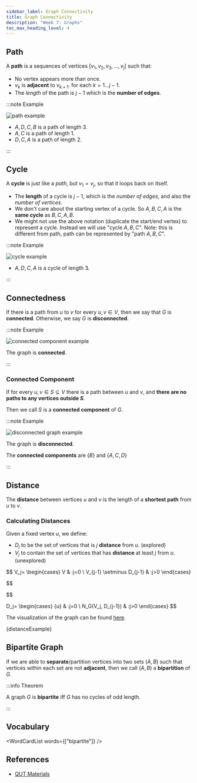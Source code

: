 ```yaml
---
sidebar_label: Graph Connectivity
title: Graph Connectivity
description: "Week 7: Graphs"
toc_max_heading_level: 4
---
```



## Path

A **path** is a sequences of vertices $[v_1, v_2, v_3,\dots, v_j]$ such that:

- No vertex appears more than once.
- $v_k$ is **adjacent** to $v_{k+1}$. for each $k = 1 \dots j-1$.
- The _length_ of the path is $j-1$ which is the **number of edges**.

:::note Example

![path example](_assets-07/path_cycle_example.png)

- $A,D,C,B$ is a path of length 3.
- $A,C$ is a path of length 1.
- $D,C,A$ is a path of length 2.

:::

## Cycle

A **cycle** is just like a _path_, but $v_1 = v_j$, so that it loops back on itself.

- The **length** of a cycle is $j-1$, which is the _number of edges_, and also the _number of vertices_.
- We don't care about the starting vertex of a cycle. So $A,B,C,A$ is the **same cycle** as $B,C,A,B$.
- We might not use the above notation (duplicate the start/end vertex) to represent a cycle.
  Instead we will use "cycle $A,B,C$". Note: this is different from path, path can be represented by "path $A,B,C$".

:::note Example

![cycle example](_assets-07/path_cycle_example.png)

- $A,D,C,A$ is a cycle of length 3.

:::

## Connectedness

If there is a path from $u$ to $v$ for every $u,v \in V$, then we say that $G$ is **connected**. Otherwise, we say $G$ is **disconnected**.

:::note Example

![connected component example](_assets-07/path_cycle_example.png)

The graph is **connected**.

:::

### Connected Component

If for every $u,v \in S \subseteq V$ there is a path between $u$ and $v$, and **there are no paths to any vertices outside $S$**.

Then we call $S$ is a **connected component** of $G$.

:::note Example

![disconnected graph example](_assets-07/disconnected_graph.png)

The graph is **disconnected**.

The **connected components** are $\{B\}$ and $\{A,C,D\}$

:::

## Distance

The **distance** between vertices $u$ and $v$ is the length of a **shortest path** from $u$ to $v$.

### Calculating Distances

Given a fixed vertex $u$, we define:

- $D_j$ to be the set of vertices that is $j$ **distance** from $u$. (explored)
- $V_j$ to contain the set of vertices that has **distance** at least $j$ from $u$. (unexplored)

$$
V_j=
\begin{cases}
    V                           & :j=0  \\
    V_{j-1} \setminus D_{j-1}   & :j>0
\end{cases}


$$

$$

D_j=
\begin{cases}
    \{u\}               & :j=0  \\
    N_G(V_j, D_{j-1})   & :j>0
\end{cases}
$$

The visualization of the graph can be found [here](070-graphs.mdx#graph-visualization).

<CodeBlock language="python" title="_assets-07/distance_classes.py">
  {distanceExample}
</CodeBlock>

## Bipartite Graph

If we are able to **separate**/partition vertices into two sets $(A,B)$ such that vertices within each set are not **adjacent**,
then we call $(A,B)$ a **bipartition** of $G$.

:::info Theorem

A graph $G$ is **bipartite** iff $G$ has no cycles of odd length.

:::

<YouTubeVideo
  src="https://www.youtube.com/embed/HqlUbSA9cEY"
  caption="What is a Bipartite Graph? | Graph Theory"
/>

## Vocabulary

<WordCardList words={["bipartite"]} />

## References

- [QUT Materials](https://github.com/xiaohai-huang/resources/tree/master/QUT/Discrete-Structure/week7)
